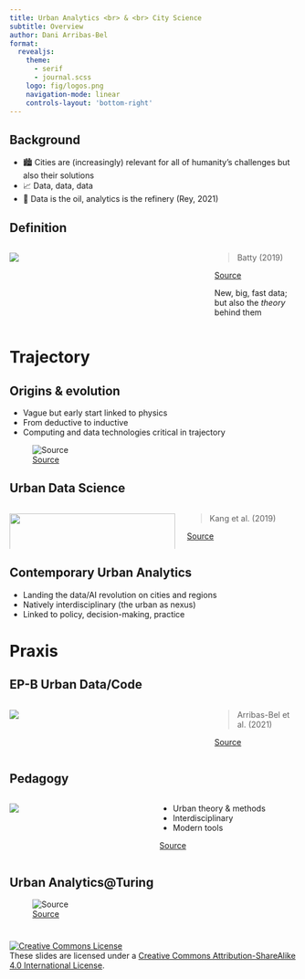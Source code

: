 ---
title: Urban Analytics <br> & <br> City Science
subtitle: Overview
author: Dani Arribas-Bel
format:
  revealjs:
    theme:
      - serif
      - journal.scss
    logo: fig/logos.png
    navigation-mode: linear
    controls-layout: 'bottom-right'
---

## Background

- 🏙️ <span class='hlg'>Cities</span> are (increasingly) relevant for all of humanity's challenges but also
  their solutions
- 📈 <span class='hlg'>Data</span>, data, data
- 🤖 Data is the oil, <span class='hlg'>analytics</span> is the refinery (Rey, 2021)

## Definition

:::: {.columns}
::: {.column width='70%'}
![](fig/ua_defined.png)
:::
::: {.column width='30%'}

> Batty (2019)

[Source](https://journals.sagepub.com/doi/10.1177/2399808319839494)

New, big, fast data; but also the _theory_ behind them
:::
::::

# Trajectory

## Origins & evolution

- Vague but early start linked to physics
- From deductive to inductive
- Computing and data technologies critical in trajectory

![[Source](https://arxiv.org/abs/2105.07020)](fig/ua_history.png)

## Urban Data Science

:::: {.columns}
::: {.column width='60%'}
![](fig/uds_roundtable.png){height='100%'}
:::
::: {.column width='40%'}

> Kang et al. (2019)

[Source](https://journals.sagepub.com/doi/10.1177/2399808319882826)
:::
::::

## Contemporary Urban Analytics

- Landing the <span class='hlg'>data/AI</span> revolution on cities and regions
- Natively interdisciplinary (the <span class='hlg'>urban</span> as nexus)
- Linked to policy, decision-making, <span class='hlg'>practice</span>

# Praxis

## EP-B Urban Data/Code

:::: {.columns}
::: {.column width='70%'}
![](fig/epb_data_code.png)
:::
::: {.column width='30%'}

> Arribas-Bel et al. (2021)

[Source](https://uk.sagepub.com/en-gb/eur/urban-analytics/book249267)
:::
::::

## Pedagogy

:::: {.columns}
::: {.column width='50%'}
![](fig/ua_book.png)
:::
::: {.column width='50%'}
- Urban theory & methods
- Interdisciplinary
* Modern tools

[Source](https://uk.sagepub.com/en-gb/eur/urban-analytics/book249267)
:::
::::

## Urban Analytics@Turing

![[Source](https://www.turing.ac.uk/research/research-programmes/urban-analytics)](fig/ua_turing.png)

#

<a rel="license" href="http://creativecommons.org/licenses/by-sa/4.0/"><img alt="Creative Commons License" style="border-width:0" src="https://i.creativecommons.org/l/by-sa/4.0/88x31.png" /></a><br /><span xmlns:dct="http://purl.org/dc/terms/" property="dct:title"> These slides </span> are licensed under a <a rel="license" href="http://creativecommons.org/licenses/by-sa/4.0/">Creative Commons Attribution-ShareAlike 4.0 International License</a>.



